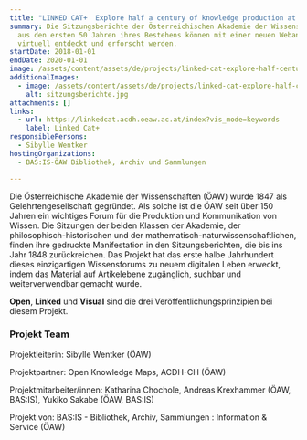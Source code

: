 ```yaml
---
title: "LINKED CAT+  Explore half a century of knowledge production at the Academy "
summary: Die Sitzungsberichte der Österreichischen Akademie der Wissenschaften
  aus den ersten 50 Jahren ihres Bestehens können mit einer neuen Webanwendung
  virtuell entdeckt und erforscht werden.
startDate: 2018-01-01
endDate: 2020-01-01
image: /assets/content/assets/de/projects/linked-cat-explore-half-century-knowledge-production-academy/academie1.jpg
additionalImages:
  - image: /assets/content/assets/de/projects/linked-cat-explore-half-century-knowledge-production-academy/additionalImages/sitzungsberichte.jpg
    alt: sitzungsberichte.jpg
attachments: []
links:
  - url: https://linkedcat.acdh.oeaw.ac.at/index?vis_mode=keywords
    label: Linked Cat+
responsiblePersons:
  - Sibylle Wentker
hostingOrganizations:
  - BAS:IS-ÖAW Bibliothek, Archiv und Sammlungen

---
```

Die Österreichische Akademie der Wissenschaften (ÖAW) wurde 1847 als Gelehrtengesellschaft gegründet. Als solche ist die ÖAW seit über 150 Jahren ein wichtiges Forum für die Produktion und Kommunikation von Wissen. Die Sitzungen der beiden Klassen der Akademie, der philosophisch-historischen und der mathematisch-naturwissenschaftlichen, finden ihre gedruckte Manifestation in den Sitzungsberichten, die bis ins Jahr 1848 zurückreichen. Das Projekt hat das erste halbe Jahrhundert dieses einzigartigen Wissensforums zu neuem digitalen Leben erweckt, indem das Material auf Artikelebene zugänglich, suchbar und weiterverwendbar gemacht wurde.

**Open**, **Linked** und **Visual** sind die drei Veröffentlichungsprinzipien bei diesem Projekt.

### **Projekt Team**

Projektleiterin: Sibylle Wentker (ÖAW)

Projektpartner: Open Knowledge Maps, ACDH-CH (ÖAW)

Projektmitarbeiter/innen: Katharina Chochole, Andreas Krexhammer (ÖAW, BAS:IS), Yukiko Sakabe (ÖAW, BAS:IS)

Projekt von: BAS:IS - Bibliothek, Archiv, Sammlungen : Information & Service (ÖAW)
